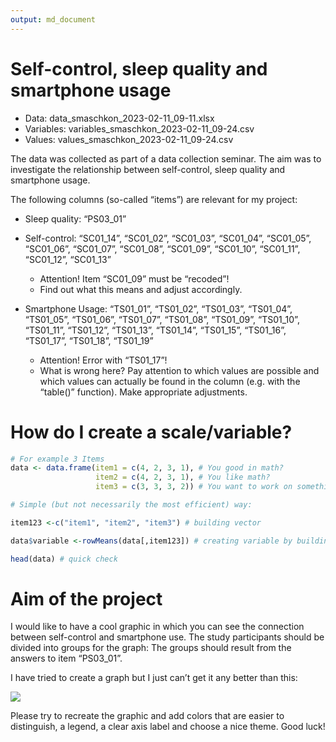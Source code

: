 ```yaml
---
output: md_document
---
```


# Self-control, sleep quality and smartphone usage 

* Data: data_smaschkon_2023-02-11_09-11.xlsx
* Variables: variables_smaschkon_2023-02-11_09-24.csv
* Values: values_smaschkon_2023-02-11_09-24.csv

The data was collected as part of a data collection seminar. The aim was to investigate the relationship between self-control, sleep quality and smartphone usage. 

The following columns (so-called "items") are relevant for my project:

* Sleep quality: 
"PS03_01"

* Self-control: 
"SC01_14", "SC01_02", "SC01_03", "SC01_04", "SC01_05", "SC01_06", 
"SC01_07", "SC01_08", "SC01_09", "SC01_10", "SC01_11", "SC01_12",
"SC01_13"

  * Attention! Item "SC01_09" must be "recoded"!
  * Find out what this means and adjust accordingly.

* Smartphone Usage:
"TS01_01", "TS01_02", "TS01_03", "TS01_04", "TS01_05", "TS01_06",
"TS01_07", "TS01_08", "TS01_09", "TS01_10", "TS01_11", "TS01_12",
"TS01_13", "TS01_14", "TS01_15", "TS01_16", "TS01_17", "TS01_18",
"TS01_19"

  * Attention! Error with "TS01_17"! 
  * What is wrong here? Pay attention to which values are possible and        which values can actually be found in the column (e.g. with the           "table()" function). Make appropriate adjustments.


# How do I create a scale/variable?

```r
# For example 3 Items
data <- data.frame(item1 = c(4, 2, 3, 1), # You good in math?
                   item2 = c(4, 2, 3, 1), # You like math?
                   item3 = c(3, 3, 3, 2)) # You want to work on something that requires math skills

# Simple (but not necessarily the most efficient) way:

item123 <-c("item1", "item2", "item3") # building vector

data$variable <-rowMeans(data[,item123]) # creating variable by building Means at each row

head(data) # quick check
```


# Aim of the project

I would like to have a cool graphic in which you can see the connection between self-control and smartphone use. The study participants should be divided into groups for the graph: The groups should result from the answers to item "PS03_01". 

I have tried to create a graph but I just can't get it any better than this:

![](Rplot.png)

Please try to recreate the graphic and add colors that are easier to distinguish, a legend, a clear axis label and choose a nice theme. Good luck!

